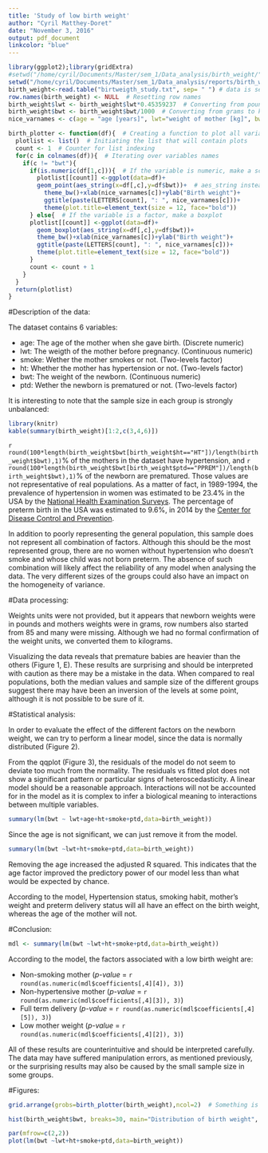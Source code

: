 ```yaml
---
title: 'Study of low birth weight'
author: "Cyril Matthey-Doret"
date: "November 3, 2016"
output: pdf_document
linkcolor: "blue"
---
```


```r
library(ggplot2);library(gridExtra)
#setwd("/home/cyril/Documents/Master/sem_1/Data_analysis/birth_weight/")
setwd("/home/cyril/Documents/Master/sem_1/Data_analysis/reports/birth_weight/")
birth_weight<-read.table("birtweigth_study.txt", sep= " ") # data is separated by spaces (even though the format was originally csv)
row.names(birth_weight) <- NULL  # Resetting row names
birth_weight$lwt <- birth_weight$lwt*0.45359237  # Converting from pounds to kg
birth_weight$bwt <- birth_weight$bwt/1000  # Converting from grams to kg
nice_varnames <- c(age = "age [years]", lwt="weight of mother [kg]", bwt="birth weigh [kg]t",ht="known hypertension", ptd="preterm birth", smoke = "smoking mother")

birth_plotter <- function(df){  # Creating a function to plot all variables vs birth weight
  plotlist <- list()  # Initiating the list that will contain plots
  count <- 1  # Counter for list indexing
  for(c in colnames(df)){  # Iterating over variables names
    if(c != "bwt"){
      if(is.numeric(df[1,c])){  # If the variable is numeric, make a scatterplot
        plotlist[[count]] <-ggplot(data=df)+
        geom_point(aes_string(x=df[,c],y=df$bwt))+  # aes_string instead of aes to prevent erasing of values at last iteration
          theme_bw()+xlab(nice_varnames[c])+ylab("Birth weight")+
          ggtitle(paste(LETTERS[count], ": ", nice_varnames[c]))+
          theme(plot.title=element_text(size = 12, face="bold"))
      } else{  # If the variable is a factor, make a boxplot
      plotlist[[count]] <-ggplot(data=df)+
        geom_boxplot(aes_string(x=df[,c],y=df$bwt))+
        theme_bw()+xlab(nice_varnames[c])+ylab("Birth weight")+
        ggtitle(paste(LETTERS[count], ": ", nice_varnames[c]))+
        theme(plot.title=element_text(size = 12, face="bold"))
      }
      count <- count + 1
    }
  }
  return(plotlist)
}

```
#Description of the data:

The dataset contains 6 variables:

  * age: The age of the mother when she gave birth. (Discrete numeric)
  * lwt: The weigth of the mother before pregnancy. (Continuous numeric)
  * smoke: Wether the mother smokes or not. (Two-levels factor)
  * ht: Whether the mother has hypertension or not. (Two-levels factor)
  * bwt: The weight of the newborn. (Continuous numeric)
  * ptd: Wether the newborn is prematured or not. (Two-levels factor)

It is interesting to note that the sample size in each group is strongly unbalanced:

```r
library(knitr)
kable(summary(birth_weight)[1:2,c(3,4,6)])
```

`r round(100*length(birth_weight$bwt[birth_weight$ht=="HT"])/length(birth_weight$bwt),1)`% of the mothers in the dataset have hypertension, and `r round(100*length(birth_weight$bwt[birth_weight$ptd=="PPREM"])/length(birth_weight$bwt),1)`% of the newborn are prematured. Those values are not representative of real populations. As a matter of fact, in 1989-1994, the prevalence of hypertension in women was estimated to be 23.4% in the USA by the [National Health Examination Surveys](http://emedicine.medscape.com/article/1928048-overview#showall). The percentage of preterm birth in the USA was estimated to 9.6%, in 2014 by the [Center for Disease Control and Prevention](http://www.cdc.gov/nchs/fastats/births.htm).

In addition to poorly representing the general population, this sample does not represent all combination of factors. Although this should be the most represented group, there are no women without hypertension who doesn't smoke and whose child was not born preterm. The absence of such combination will likely affect the reliability of any model when analysing the data. The very different sizes of the groups could also have an impact on the homogeneity of variance.

#Data processing:

Weights units were not provided, but it appears that newborn weights were in pounds and mothers weights were in grams, row numbers also started from 85 and many were missing.
Although we had no formal confirmation of the weight units, we converted them to kilograms.

Visualizing the data reveals that premature babies are heavier than the others (Figure 1, E). These results are surprising and should be interpreted with caution as there may be a mistake in the data. When compared to real populations, both the median values and sample size of the different groups suggest there may have been an inversion of the levels at some point, although it is not possible to be sure of it.

#Statistical analysis:

In order to evaluate the effect of the different factors on the newborn weight, we can try to perform a linear model, since the data is normally distributed (Figure 2).


From the qqplot (Figure 3), the residuals of the model do not seem to deviate too much from the normality. The residuals vs fitted plot does not show a significant pattern or particular signs of heteroscedasticity. 
A linear model should be a reasonable approach. Interactions will not be accounted for in the model as it is complex to infer a biological meaning to interactions between multiple variables.

```r

summary(lm(bwt ~ lwt+age+ht+smoke+ptd,data=birth_weight))

```

Since the age is not significant, we can just remove it from the model.

```r

summary(lm(bwt ~lwt+ht+smoke+ptd,data=birth_weight))

```

Removing the age increased the adjusted R squared. This indicates that the age factor improved the predictory power of our model less than what would be expected by chance.

According to the model, Hypertension status, smoking habit, mother's weight and preterm delivery status will all have an effect on the birth weight, whereas the age of the mother will not.

#Conclusion:

```r
mdl <- summary(lm(bwt ~lwt+ht+smoke+ptd,data=birth_weight))
```

According to the model, the factors associated with a low birth weight are:

  * Non-smoking mother (_p-value_ = `r round(as.numeric(mdl$coefficients[,4][4]), 3)`)
  * Non-hypertensive mother (_p-value_ = `r round(as.numeric(mdl$coefficients[,4][3]), 3)`)
  * Full term delivery (_p-value_ = `r round(as.numeric(mdl$coefficients[,4][5]), 3)`)
  * Low mother weight (_p-value_ = `r round(as.numeric(mdl$coefficients[,4][2]), 3)`)
  
All of these results are counterintuitive and should be interpreted carefully. The data may have suffered manipulation errors, as mentioned previously, or the surprising results may also be caused by the small sample size in some groups.

#Figures:


```r
grid.arrange(grobs=birth_plotter(birth_weight),ncol=2)  # Something is wrong, premature babies are heavier...
```

```r
hist(birth_weight$bwt, breaks=30, main="Distribution of birth weight", xlab="Birth weight [kg]", ylab="Frequency")
```

```r

par(mfrow=c(2,2))
plot(lm(bwt ~lwt+ht+smoke+ptd,data=birth_weight))

```
